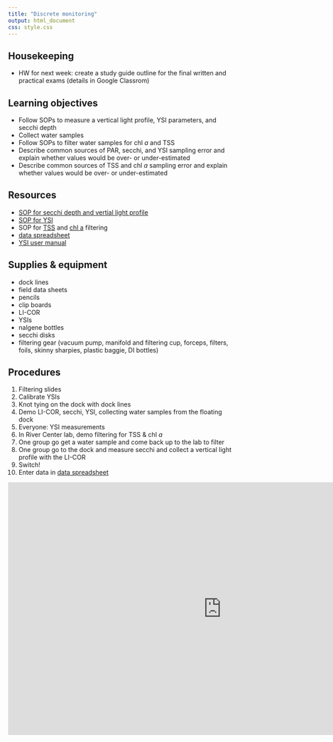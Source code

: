 ```yaml
---
title: "Discrete monitoring"
output: html_document
css: style.css
---
```


## Housekeeping

- HW for next week: create a study guide outline for the final written and practical exams (details in Google Classrom)


## Learning objectives

- Follow SOPs to measure a vertical light profile, YSI parameters, and secchi depth
- Collect water samples
- Follow SOPs to filter water samples for chl *a* and TSS
- Describe common sources of PAR, secchi, and YSI sampling error and explain whether values would be over- or under-estimated
- Describe common sources of TSS and chl *a* sampling error and explain whether values would be over- or under-estimated


## Resources

- [SOP for secchi depth and vertial light profile](https://smr-monitoring.github.io/sop/secchi.html)
- [SOP for YSI](https://smr-monitoring.github.io/sop/ysi.html)
- SOP for [TSS](https://smr-monitoring.github.io/sop/tss.html) and [chl a](https://smr-monitoring.github.io/sop/chl-filtering.html) filtering
- [data spreadsheet](https://drive.google.com/drive/folders/1FwTsPz89F6rkB8VK9UGrjffrvfalvkeT?usp=sharing)
- [YSI user manual](https://www.ysi.com/File%20Library/Documents/Manuals/606962-ProQuatro-User-Manual-English.pdf)


## Supplies & equipment

- dock lines
- field data sheets
- pencils
- clip boards
- LI-COR
- YSIs
- nalgene bottles 
- secchi disks
- filtering gear (vacuum pump, manifold and filtering cup, forceps, filters, foils, skinny sharpies, plastic baggie, DI bottles)


## Procedures

1. Filtering slides
1. Calibrate YSIs 
1. Knot tying on the dock with dock lines
1. Demo LI-COR, secchi, YSI, collecting water samples from the floating dock
1. Everyone: YSI measurements
1. In River Center lab, demo filtering for TSS & chl *a*
1. One group go get a water sample and come back up to the lab to filter
1. One group go to the dock and measure secchi and collect a vertical light profile with the LI-COR
1. Switch! 
1. Enter data in [data spreadsheet](https://drive.google.com/drive/folders/1FwTsPz89F6rkB8VK9UGrjffrvfalvkeT?usp=sharing) 

<iframe src="https://docs.google.com/presentation/d/1rRQpPNB942s0fucaBhU-SqV36Jlg4J9XRe-w4qCcJNU/embed?start=false&loop=false&delayms=5000" frameborder="0" width="960" height="569" allowfullscreen="true" mozallowfullscreen="true" webkitallowfullscreen="true" data-external="1"></iframe>
